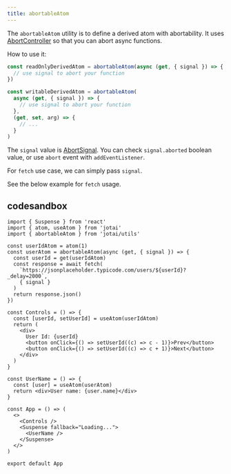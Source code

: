 ```yaml
---
title: abortableAtom
---
```


The `abortableAtom` utility is to define a derived atom with abortability.
It uses [AbortController](https://developer.mozilla.org/en-US/docs/Web/API/AbortController) so that you can abort async functions.

How to use it:

```ts
const readOnlyDerivedAtom = abortableAtom(async (get, { signal }) => {
  // use signal to abort your function
})

const writableDerivedAtom = abortableAtom(
  async (get, { signal }) => {
    // use signal to abort your function
  },
  (get, set, arg) => {
    // ...
  }
)
```

The `signal` value is [AbortSignal](https://developer.mozilla.org/en-US/docs/Web/API/AbortSignal).
You can check `signal.aborted` boolean value, or use `abort` event with `addEventListener`.

For `fetch` use case, we can simply pass `signal`.

See the below example for `fetch` usage.

## codesandbox

<CodeSandbox id="h1c9go" />

```tsx
import { Suspense } from 'react'
import { atom, useAtom } from 'jotai'
import { abortableAtom } from 'jotai/utils'

const userIdAtom = atom(1)
const userAtom = abortableAtom(async (get, { signal }) => {
  const userId = get(userIdAtom)
  const response = await fetch(
    `https://jsonplaceholder.typicode.com/users/${userId}?_delay=2000`,
    { signal }
  )
  return response.json()
})

const Controls = () => {
  const [userId, setUserId] = useAtom(userIdAtom)
  return (
    <div>
      User Id: {userId}
      <button onClick={() => setUserId((c) => c - 1)}>Prev</button>
      <button onClick={() => setUserId((c) => c + 1)}>Next</button>
    </div>
  )
}

const UserName = () => {
  const [user] = useAtom(userAtom)
  return <div>User name: {user.name}</div>
}

const App = () => (
  <>
    <Controls />
    <Suspense fallback="Loading...">
      <UserName />
    </Suspense>
  </>
)

export default App
```

